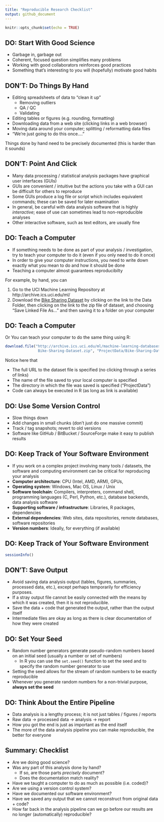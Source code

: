 ```yaml
---
title: "Reproducible Research Checklist"
output: github_document
---
```


```r
knitr::opts_chunk$set(echo = TRUE)
```

## DO: Start With Good Science

* Garbage in, garbage out
* Coherent, focused question simplifies many problems
* Working with good collaborators reinforces good practices
* Something that's interesting to you will (hopefully) motivate good
  habits

## DON'T: Do Things By Hand

* Editing spreadsheets of data to "clean it up"
  - Removing outliers
  - QA / QC
  - Validating
* Editing tables or figures (e.g. rounding, formatting)
* Downloading data from a web site (clicking links in a web browser)
* Moving data around your computer; splitting / reformatting data files
* "We're just going to do this once...."

Things done by hand need to be precisely documented (this is harder
than it sounds)

## DON'T: Point And Click

* Many data processing / statistical analysis packages have graphical
  user interfaces (GUIs)
* GUIs are convenient / intuitive but the actions you take with a GUI
  can be difficult for others to reproduce
* Some GUIs produce a log file or script which includes equivalent
  commands; these can be saved for later examination
* In general, be careful with data analysis software that is highly
  *interactive*; ease of use can sometimes lead to non-reproducible
  analyses
* Other interactive software, such as text editors, are usually fine

## DO: Teach a Computer

* If something needs to be done as part of your analysis /
  investigation, try to teach your computer to do it (even if you only
  need to do it once)
* In order to give your computer instructions, you need to write down
  exactly what you mean to do and how it should be done
* Teaching a computer almost guarantees reproducibilty

For example, by hand, you can 

  1. Go to the UCI Machine Learning Repository at http://archive.ics.uci.edu/ml/
  2. Download the [Bike Sharing Dataset](http://archive.ics.uci.edu/ml/datasets/Bike+Sharing+Dataset) by clicking on the link to the Data Folder, then clicking on the link to the zip file of dataset, and choosing "Save Linked File As..." and then saving it to a folder on your computer

## DO: Teach a Computer

Or You can teach your computer to do the same thing using R:

```r
download.file("http://archive.ics.uci.edu/ml/machine-learning-databases/00275/
               Bike-Sharing-Dataset.zip", "ProjectData/Bike-Sharing-Dataset.zip")
```

Notice here that

* The full URL to the dataset file is specified (no clicking through a
  series of links)
* The name of the file saved to your local computer is specified
* The directory in which the file was saved is specified ("ProjectData")
* Code can always be executed in R (as long as link is available)

## DO: Use Some Version Control

* Slow things down
* Add changes in small chunks (don't just do one massive commit)
* Track / tag snapshots; revert to old versions
* Software like GitHub / BitBucket / SourceForge make it easy to
  publish results

## DO: Keep Track of Your Software Environment

* If you work on a complex project involving many tools / datasets,
  the software and computing environment can be critical for
  reproducing your analysis
* **Computer architecture**: CPU (Intel, AMD, ARM), GPUs, 
* **Operating system**: Windows, Mac OS, Linux / Unix
* **Software toolchain**: Compilers, interpreters, command shell,
  programming languages (C, Perl, Python, etc.), database backends,
  data analysis software
* **Supporting software / infrastructure**: Libraries, R packages,
  dependencies
* **External dependencies**: Web sites, data repositories, remote
  databases, software repositories
* **Version numbers**: Ideally, for everything (if available)

## DO: Keep Track of Your Software Environment

```r
sessionInfo()
```

## DON'T: Save Output

* Avoid saving data analysis output (tables, figures, summaries,
  processed data, etc.), except perhaps temporarily for efficiency
  purposes.
* If a stray output file cannot be easily connected with the means by
  which it was created, then it is not reproducible.
* Save the data + code that generated the output, rather than the
  output itself
* Intermediate files are okay as long as there is clear documentation
  of how they were created

## DO: Set Your Seed

* Random number generators generate pseudo-random numbers based on an initial seed (usually a number or set of numbers)
  - In R you can use the `set.seed()` function to set the seed and to specify the random number generator to use
* Setting the seed allows for the stream of random numbers to be exactly reproducible
* Whenever you generate random numbers for a non-trivial purpose, **always set the seed**

## DO: Think About the Entire Pipeline

* Data analysis is a lengthy process; it is not just tables / figures / reports
* Raw data &rarr; processed data &rarr; analysis &rarr; report
* How you got the end is just as important as the end itself
* The more of the data analysis pipeline you can make reproducible,
  the better for everyone

## Summary: Checklist

* Are we doing good science?
* Was any part of this analysis done by hand?
  - If so, are those parts *precisely* document?
  - Does the documentation match reality?
* Have we taught a computer to do as much as possible (i.e. coded)?
* Are we using a version control system?
* Have we documented our software environment?
* Have we saved any output that we cannot reconstruct from original
  data + code?
* How far back in the analysis pipeline can we go before our results
  are no longer (automatically) reproducible?